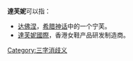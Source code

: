 '''達芙妮'''可以指：
*[[达佛涅|达佛涅]]，[[希腊神话|希腊神话]]中的一个宁芙。
*[[達芙妮國際|達芙妮國際]]，香港女鞋产品研发制造商。

{{disambig}}
[[Category:三字消歧义|Category:三字消歧义]]